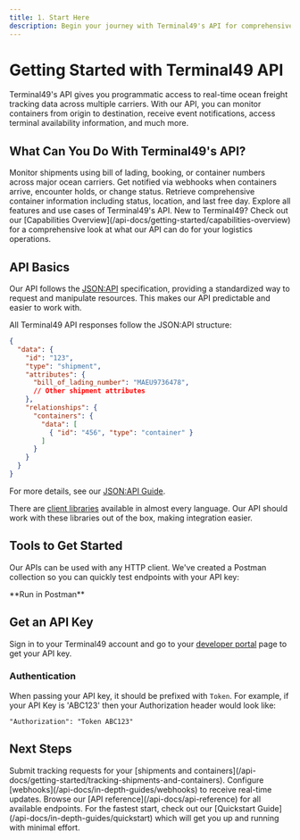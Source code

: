 ```yaml
---
title: 1. Start Here
description: Begin your journey with Terminal49's API for comprehensive ocean freight tracking.
---
```


# Getting Started with Terminal49 API

Terminal49's API gives you programmatic access to real-time ocean freight tracking data across multiple carriers. With our API, you can monitor containers from origin to destination, receive event notifications, access terminal availability information, and much more.

## What Can You Do With Terminal49's API?

<CardGroup cols={2}>
  <Card title="Track Shipments & Containers" icon="ship" href="/api-docs/getting-started/tracking-shipments-and-containers">
    Monitor shipments using bill of lading, booking, or container numbers across major ocean carriers.
  </Card>
  <Card title="Receive Real-Time Updates" icon="bell" href="/api-docs/getting-started/receive-status-updates">
    Get notified via webhooks when containers arrive, encounter holds, or change status.
  </Card>
  <Card title="Access Container Details" icon="box" href="/api-docs/getting-started/list-shipments-and-containers">
    Retrieve comprehensive container information including status, location, and last free day.
  </Card>
  <Card title="View Our API Capabilities" icon="code" href="/api-docs/getting-started/capabilities-overview">
    Explore all features and use cases of Terminal49's API.
  </Card>
</CardGroup>

<Note>
  New to Terminal49? Check out our [Capabilities Overview](/api-docs/getting-started/capabilities-overview) for a comprehensive look at what our API can do for your logistics operations.
</Note>

## API Basics

Our API follows the [JSON:API](https://jsonapi.org/) specification, providing a standardized way to request and manipulate resources. This makes our API predictable and easier to work with.

<Accordion title="Understanding JSON:API">
  All Terminal49 API responses follow the JSON:API structure:

  ```json
  {
    "data": {
      "id": "123",
      "type": "shipment",
      "attributes": {
        "bill_of_lading_number": "MAEU9736478",
        // Other shipment attributes
      },
      "relationships": {
        "containers": {
          "data": [
            { "id": "456", "type": "container" }
          ]
        }
      }
    }
  }
  ```

  For more details, see our [JSON:API Guide](/api-docs/in-depth-guides/json-api-guide).
</Accordion>

There are [client libraries](https://jsonapi.org/implementations/#client-libraries) available in almost every language. Our API should work with these libraries out of the box, making integration easier.

## Tools to Get Started

Our APIs can be used with any HTTP client. We've created a Postman collection so you can quickly test endpoints with your API key:

<Card icon="caret-right" href="https://app.getpostman.com/run-collection/4989da1ade6756b2f636#?env%5Bproduction%5D=W3sia2V5IjoiYmFzZVVybCIsInZhbHVlIjoiaHR0cHM6Ly9hcGkudGVybWluYWw0OS5jb20vdjIiLCJlbmFibGVkIjp0cnVlfSx7ImtleSI6IkFQSV9UT0tFTiIsInZhbHVlIjoiIiwiZW5hYmxlZCI6dHJ1ZX1d">
  **Run in Postman**
</Card>

## Get an API Key

Sign in to your Terminal49 account and go to your [developer portal](https://app.terminal49.com/developers/api-keys) page to get your API key.

### Authentication

When passing your API key, it should be prefixed with `Token`. For example, if your API Key is 'ABC123' then your Authorization header would look like:

```
"Authorization": "Token ABC123"
```

## Next Steps

<Steps>
  <Step title="Create Tracking Requests">
    Submit tracking requests for your [shipments and containers](/api-docs/getting-started/tracking-shipments-and-containers).
  </Step>
  <Step title="Set Up Webhooks">
    Configure [webhooks](/api-docs/in-depth-guides/webhooks) to receive real-time updates.
  </Step>
  <Step title="Explore the API">
    Browse our [API reference](/api-docs/api-reference) for all available endpoints.
  </Step>
</Steps>

<Tip>
  For the fastest start, check out our [Quickstart Guide](/api-docs/in-depth-guides/quickstart) which will get you up and running with minimal effort.
</Tip>

